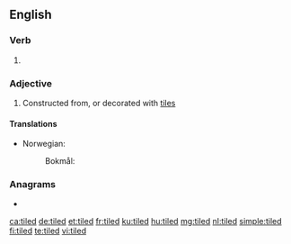 ==English==

===Verb===
{{head|en|verb form}}

# {{en-past of|tile}}

===Adjective===
{{en-adj|-}}

# Constructed from, or decorated with [[tile]]s

====Translations====
{{trans-top|covered with tiles}}
* Norwegian:
*: Bokmål: {{t|nb|flislagt}}
{{trans-mid}}
{{trans-bottom}}

===Anagrams===
* {{l|en|tilde}}

[[ca:tiled]]
[[de:tiled]]
[[et:tiled]]
[[fr:tiled]]
[[ku:tiled]]
[[hu:tiled]]
[[mg:tiled]]
[[nl:tiled]]
[[simple:tiled]]
[[fi:tiled]]
[[te:tiled]]
[[vi:tiled]]